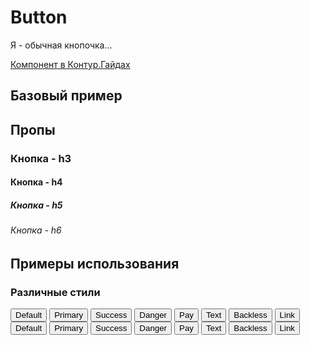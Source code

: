 
<Meta of={ButtonStories} />

# Button
Я - обычная кнопочка...

[Компонент в Контур.Гайдах](https://guides.kontur.ru/components/button)

## Базовый пример
<Primary />

## Пропы
<Controls />

### Кнопка - h3
#### Кнопка - h4
##### Кнопка - h5
###### Кнопка - h6

## Примеры использования
### Различные стили
<Canvas>
  <Gapped vertical>
    <Gapped>
      <Button use="default">Default</Button>
      <Button use="primary">Primary</Button>
      <Button use="success">Success</Button>
      <Button use="danger">Danger</Button>
      <Button use="pay">Pay</Button>
      <Button use="text">Text</Button>
      <Button use="backless">Backless</Button>
      <Button use="link">Link</Button>
    </Gapped>
    <Gapped>
      <Button use="default">Default</Button>
      <Button use="primary">Primary</Button>
      <Button use="success">Success</Button>
      <Button use="danger">Danger</Button>
      <Button use="pay">Pay</Button>
      <Button use="text">Text</Button>
      <Button use="backless">Backless</Button>
      <Button use="link">Link</Button>
    </Gapped>
  </Gapped>
</Canvas>
